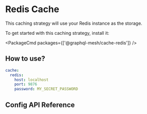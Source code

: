 
# Redis Cache

This caching strategy will use your Redis instance as the storage.

To get started with this caching strategy, install it:

<PackageCmd packages={['@graphql-mesh/cache-redis']} />

## How to use?

```yaml filename=".meshrc.yaml"
cache:
  redis:
    host: localhost
    port: 9876
    password: MY_SECRET_PASSWORD
```

## Config API Reference


<API />
